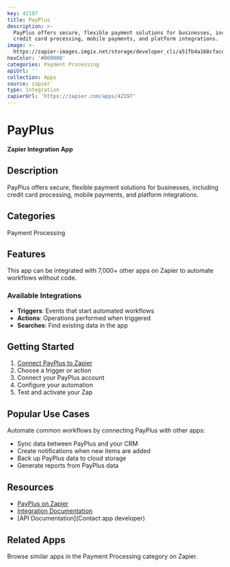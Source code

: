 ```yaml
---
key: 42197
title: PayPlus
description: >-
  PayPlus offers secure, flexible payment solutions for businesses, including
  credit card processing, mobile payments, and platform integrations.
image: >-
  https://zapier-images.imgix.net/storage/developer_cli/a51fb4a168cface2ac5a91687a37572b.png?auto=format%2Ccompress&ixlib=python-3.0.0&q=50
hexColor: '#000000'
categories: Payment Processing
apiUrl: ''
collection: Apps
source: zapier
type: Integration
zapierUrl: 'https://zapier.com/apps/42197'
---
```

# PayPlus

**Zapier Integration App**

## Description

PayPlus offers secure, flexible payment solutions for businesses, including credit card processing, mobile payments, and platform integrations.

## Categories

Payment Processing

## Features

This app can be integrated with 7,000+ other apps on Zapier to automate workflows without code.

### Available Integrations

- **Triggers**: Events that start automated workflows
- **Actions**: Operations performed when triggered
- **Searches**: Find existing data in the app

## Getting Started

1. [Connect PayPlus to Zapier](https://zapier.com/apps/42197)
2. Choose a trigger or action
3. Connect your PayPlus account
4. Configure your automation
5. Test and activate your Zap

## Popular Use Cases

Automate common workflows by connecting PayPlus with other apps:

- Sync data between PayPlus and your CRM
- Create notifications when new items are added
- Back up PayPlus data to cloud storage
- Generate reports from PayPlus data

## Resources

- [PayPlus on Zapier](https://zapier.com/apps/42197)
- [Integration Documentation](https://zapier.com/apps/42197/integrations)
- [API Documentation](Contact app developer)

## Related Apps

Browse similar apps in the Payment Processing category on Zapier.
